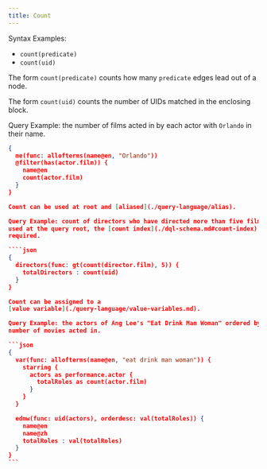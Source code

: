 ```yaml
---
title: Count
---
```


Syntax Examples:

- `count(predicate)`
- `count(uid)`

The form `count(predicate)` counts how many `predicate` edges lead out of a
node.

The form `count(uid)` counts the number of UIDs matched in the enclosing block.

Query Example: the number of films acted in by each actor with `Orlando` in
their name.

`````json
{
  me(func: allofterms(name@en, "Orlando"))
  @filter(has(actor.film)) {
    name@en
    count(actor.film)
  }
}

Count can be used at root and [aliased](./query-language/alias).

Query Example: count of directors who have directed more than five films. When
used at the query root, the [count index](./dql-schema.md#count-index) is
required.

````json
{
  directors(func: gt(count(director.film), 5)) {
    totalDirectors : count(uid)
  }
}

Count can be assigned to a
[value variable](./query-language/value-variables.md).

Query Example: the actors of Ang Lee's "Eat Drink Man Woman" ordered by the
number of movies acted in.

```json
{
  var(func: allofterms(name@en, "eat drink man woman")) {
    starring {
      actors as performance.actor {
        totalRoles as count(actor.film)
      }
    }
  }

  edmw(func: uid(actors), orderdesc: val(totalRoles)) {
    name@en
    name@zh
    totalRoles : val(totalRoles)
  }
}
```
`````
